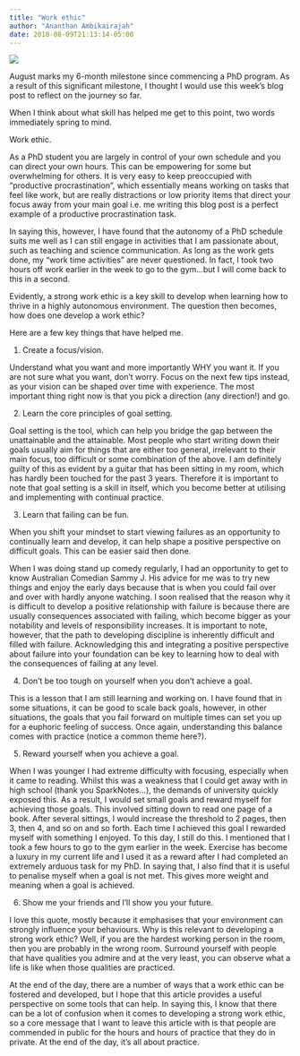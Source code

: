 ```yaml
---
title: "Work ethic"
author: "Ananthan Ambikairajah"
date: 2018-08-09T21:13:14-05:00
---
```

![](./goals.jpg)

August marks my 6-month milestone since commencing a PhD program. As a result of this significant milestone, I thought I would use this week’s blog post to reflect on the journey so far.    

When I think about what skill has helped me get to this point, two words immediately spring to mind.    

Work ethic.    

As a PhD student you are largely in control of your own schedule and you can direct your own hours. This can be empowering for some but overwhelming for others. It is very easy to keep preoccupied with “productive procrastination”, which essentially means working on tasks that feel like work, but are really distractions or low priority items that direct your focus away from your main goal i.e. me writing this blog post is a perfect example of a productive procrastination task.    

In saying this, however, I have found that the autonomy of a PhD schedule suits me well as I can still engage in activities that I am passionate about, such as teaching and science communication. As long as the work gets done, my “work time activities" are never questioned. In fact, I took two hours off work earlier in the week to go to the gym…but I will come back to this in a second.    

Evidently, a strong work ethic is a key skill to develop when learning how to thrive in a highly autonomous environment. The question then becomes, how does one develop a work ethic?    

Here are a few key things that have helped me.    

1) Create a focus/vision.    

Understand what you want and more importantly WHY you want it. If you are not sure what you want, don’t worry. Focus on the next few tips instead, as your vision can be shaped over time with experience. The most important thing right now is that you pick a direction (any direction!) and go.    

2) Learn the core principles of goal setting.    

Goal setting is the tool, which can help you bridge the gap between the unattainable and the attainable. Most people who start writing down their goals usually aim for things that are either too general, irrelevant to their main focus, too difficult or some combination of the above. I am definitely guilty of this as evident by a guitar that has been sitting in my room, which has hardly been touched for the past 3 years. Therefore it is important to note that goal setting is a skill in itself, which you become better at utilising and implementing with continual practice.    

3) Learn that failing can be fun.    

When you shift your mindset to start viewing failures as an opportunity to continually learn and develop, it can help shape a positive perspective on difficult goals. This can be easier said then done.    

When I was doing stand up comedy regularly, I had an opportunity to get to know Australian Comedian Sammy J. His advice for me was to try new things and enjoy the early days because that is when you could fail over and over with hardly anyone watching. I soon realised that the reason why it is difficult to develop a positive relationship with failure is because there are usually consequences associated with failing, which become bigger as your notability and levels of responsibility increases. It is important to note, however, that the path to developing discipline is inherently difficult and filled with failure. Acknowledging this and integrating a positive perspective about failure into your foundation can be key to learning how to deal with the consequences of failing at any level.   

4) Don’t be too tough on yourself when you don’t achieve a goal.    

This is a lesson that I am still learning and working on. I have found that in some situations, it can be good to scale back goals, however, in other situations, the goals that you fail forward on multiple times can set you up for a euphoric feeling of success. Once again, understanding this balance comes with practice (notice a common theme here?).    

5) Reward yourself when you achieve a goal.    

When I was younger I had extreme difficulty with focusing, especially when it came to reading. Whilst this was a weakness that I could get away with in high school (thank you SparkNotes…), the demands of university quickly exposed this. As a result, I would set small goals and reward myself for achieving those goals. This involved sitting down to read one page of a book. After several sittings, I would increase the threshold to 2 pages, then 3, then 4, and so on and so forth. Each time I achieved this goal I rewarded myself with something I enjoyed. To this day, I still do this. I mentioned that I took a few hours to go to the gym earlier in the week. Exercise has become a luxury in my current life and I used it as a reward after I had completed an extremely arduous task for my PhD. In saying that, I also find that it is useful to penalise myself when a goal is not met. This gives more weight and meaning when a goal is achieved.    

6) Show me your friends and I’ll show you your future.    

I love this quote, mostly because it emphasises that your environment can strongly influence your behaviours. Why is this relevant to developing a strong work ethic? Well, if you are the hardest working person in the room, then you are probably in the wrong room. Surround yourself with people that have qualities you admire and at the very least, you can observe what a life is like when those qualities are practiced.    

At the end of the day, there are a number of ways that a work ethic can be fostered and developed, but I hope that this article provides a useful perspective on some tools that can help. In saying this, I know that there can be a lot of confusion when it comes to developing a strong work ethic, so a core message that I want to leave this article with is that people are commended in public for the hours and hours of practice that they do in private. At the end of the day, it's all about practice. 